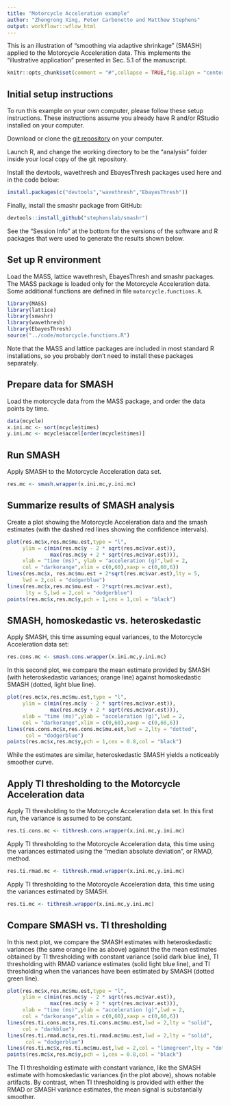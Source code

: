 ```yaml
---
title: "Motorcycle Acceleration example"
author: "Zhengrong Xing, Peter Carbonetto and Matthew Stephens"
output: workflowr::wflow_html
---
```


This is an illustration of "smoothing via adaptive shrinkage" (SMASH)
applied to the Motorcycle Acceleration data. This implements the
"illustrative application" presented in Sec. 5.1 of the manuscript.

```r
knitr::opts_chunk$set(comment = "#",collapse = TRUE,fig.align = "center")
```

Initial setup instructions
--------------------------

To run this example on your own computer, please follow these setup
instructions. These instructions assume you already have R and/or
RStudio installed on your computer.

Download or clone the [git repository][smash-github] on your computer.

Launch R, and change the working directory to be the "analysis" folder
inside your local copy of the git repository.

Install the devtools, wavethresh and EbayesThresh packages used here
and in the code below:

```r
install.packages(c("devtools","wavethresh","EbayesThresh"))
```

Finally, install the smashr package from GitHub:

```r
devtools::install_github("stephenslab/smashr")
```

See the "Session Info" at the bottom for the versions of the software
and R packages that were used to generate the results shown below.

Set up R environment
--------------------

Load the MASS, lattice wavethresh, EbayesThresh and smashr
packages. The MASS package is loaded only for the Motorcycle Acceleration
data. Some additional functions are defined in file
`motorcycle.functions.R`.

```r
library(MASS)
library(lattice)
library(smashr)
library(wavethresh)
library(EbayesThresh)
source("../code/motorcycle.functions.R")
```

Note that the MASS and lattice packages are included in most standard
R installations, so you probably don't need to install these packages
separately.

Prepare data for SMASH
----------------------

Load the motorcycle data from the MASS package, and order the data
points by time.

```r
data(mcycle)
x.ini.mc <- sort(mcycle$times)
y.ini.mc <- mcycle$accel[order(mcycle$times)]
```

Run SMASH
---------

Apply SMASH to the Motorcycle Acceleration data set.

```r
res.mc <- smash.wrapper(x.ini.mc,y.ini.mc)
```

Summarize results of SMASH analysis
-----------------------------------

Create a plot showing the Motorcycle Acceleration data and the smash
estimates (with the dashed red lines showing the confidence
intervals).

```r
plot(res.mc$x,res.mc$mu.est,type = "l",
     ylim = c(min(res.mc$y - 2 * sqrt(res.mc$var.est)),
              max(res.mc$y + 2 * sqrt(res.mc$var.est))),
     xlab = "time (ms)", ylab = "acceleration (g)",lwd = 2,
	 col = "darkorange",xlim = c(0,60),xaxp = c(0,60,6))
lines(res.mc$x, res.mc$mu.est + 2*sqrt(res.mc$var.est),lty = 5,
	 lwd = 2,col = "dodgerblue")
lines(res.mc$x,res.mc$mu.est - 2*sqrt(res.mc$var.est),
      lty = 5,lwd = 2,col = "dodgerblue")
points(res.mc$x,res.mc$y,pch = 1,cex = 1,col = "black")
```

SMASH, homoskedastic vs. heteroskedastic
----------------------------------------

Apply SMASH, this time assuming equal variances, to the Motorcycle
Acceleration data set:

```r
res.cons.mc <- smash.cons.wrapper(x.ini.mc,y.ini.mc)
```

In this second plot, we compare the mean estimate provided by SMASH
(with heteroskedastic variances; orange line) against homoskedastic
SMASH (dotted, light blue line).

```r
plot(res.mc$x,res.mc$mu.est,type = "l",
     ylim = c(min(res.mc$y - 2 * sqrt(res.mc$var.est)),
              max(res.mc$y + 2 * sqrt(res.mc$var.est))),
	 xlab = "time (ms)",ylab = "acceleration (g)",lwd = 2,
	 col = "darkorange",xlim = c(0,60),xaxp = c(0,60,6))
lines(res.cons.mc$x,res.cons.mc$mu.est,lwd = 2,lty = "dotted",
      col = "dodgerblue")
points(res.mc$x,res.mc$y,pch = 1,cex = 0.8,col = "black")
```

While the estimates are similar, heteroskedastic SMASH yields a
noticeably smoother curve.

Apply TI thresholding to the Motorcycle Acceleration data
-----------------------------------------------------

Apply TI thresholding to the Motorcycle Acceleration data set. In this
first run, the variance is assumed to be constant.

```r
res.ti.cons.mc <- tithresh.cons.wrapper(x.ini.mc,y.ini.mc)
```

Apply TI thresholding to the Motorcycle Acceleration data, this time using
the variances estimated using the "median absolute deviation", or
RMAD, method.

```r
res.ti.rmad.mc <- tithresh.rmad.wrapper(x.ini.mc,y.ini.mc)
```

Apply TI thresholding to the Motorcycle Acceleration data, this time using
the variances estimated by SMASH.

```r
res.ti.mc <- tithresh.wrapper(x.ini.mc,y.ini.mc)
```

Compare SMASH vs. TI thresholding
---------------------------------

In this next plot, we compare the SMASH estimates with heteroskedastic
variances (the same orange line as above) against the the mean estimates
obtained by TI thresholding with constant variance (solid dark blue
line), TI thresholding with RMAD variance estimates (solid light blue
line), and TI thresholding when the variances have been estimated by
SMASH (dotted green line).

```r
plot(res.mc$x,res.mc$mu.est,type = "l",
     ylim = c(min(res.mc$y - 2 * sqrt(res.mc$var.est)),
              max(res.mc$y + 2 * sqrt(res.mc$var.est))),
	 xlab = "time (ms)",ylab = "acceleration (g)",lwd = 2,
	 col = "darkorange",xlim = c(0,60),xaxp = c(0,60,6))
lines(res.ti.cons.mc$x,res.ti.cons.mc$mu.est,lwd = 2,lty = "solid",
	 col = "darkblue")
lines(res.ti.rmad.mc$x,res.ti.rmad.mc$mu.est,lwd = 2,lty = "solid",
      col = "dodgerblue")
lines(res.ti.mc$x,res.ti.mc$mu.est,lwd = 2,col = "limegreen",lty = "dotted")
points(res.mc$x,res.mc$y,pch = 1,cex = 0.8,col = "black")
```

The TI thresholding estimate with constant variance, like the SMASH
estimate with homoskedastic variances (in the plot above), shows
notable artifacts. By contrast, when TI thresholding is provided with
either the RMAD or SMASH variance estimates, the mean signal is
substantially smoother.

[smash-github]: https://github.com/stephenslab/smash-paper

